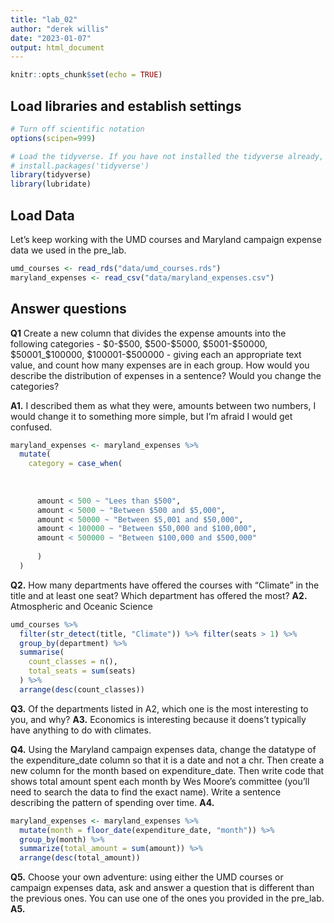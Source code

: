 ```yaml
---
title: "lab_02"
author: "derek willis"
date: "2023-01-07"
output: html_document
---
```


```r
knitr::opts_chunk$set(echo = TRUE)
```

## Load libraries and establish settings

```r
# Turn off scientific notation
options(scipen=999)

# Load the tidyverse. If you have not installed the tidyverse already, remove the # from the next line and run it first.  
# install.packages('tidyverse')
library(tidyverse)
library(lubridate)
```

## Load Data

Let's keep working with the UMD courses and Maryland campaign expense data we used in the pre_lab.

```r
umd_courses <- read_rds("data/umd_courses.rds")
maryland_expenses <- read_csv("data/maryland_expenses.csv")
```

## Answer questions

**Q1** Create a new column that divides the expense amounts into the following categories - \$0-\$500, \$500-\$5000, \$5001-\$50000, \$50001\_\$100000, \$100001-\$500000 - giving each an appropriate text value, and count how many expenses are in each group. How would you describe the distribution of expenses in a sentence? Would you change the categories?

**A1.** I described them as what they were, amounts between two numbers, I would change it to something more simple, but I'm afraid I would get confused.

```r
maryland_expenses <- maryland_expenses %>%
  mutate(
    category = case_when(
      
      
        
      amount < 500 ~ "Lees than $500",
      amount < 5000 ~ "Between $500 and $5,000",
      amount < 50000 ~ "Between $5,001 and $50,000",
      amount < 100000 ~ "Between $50,000 and $100,000",
      amount < 500000 ~ "Between $100,000 and $500,000"
        
      )
  )
```

**Q2.** How many departments have offered the courses with "Climate" in the title and at least one seat? Which department has offered the most? 
**A2.** Atmospheric and Oceanic Science

```r
umd_courses %>%
  filter(str_detect(title, "Climate")) %>% filter(seats > 1) %>% 
  group_by(department) %>%
  summarise(
    count_classes = n(),
    total_seats = sum(seats)
  ) %>% 
  arrange(desc(count_classes))
```

**Q3.** Of the departments listed in A2, which one is the most interesting to you, and why?
**A3.** Economics is interesting because it doens't typically have anything to do with climates.

**Q4.** Using the Maryland campaign expenses data, change the datatype of the expenditure_date column so that it is a date and not a chr. Then create a new column for the month based on expenditure_date. Then write code that shows total amount spent each month by Wes Moore's committee (you'll need to search the data to find the exact name). Write a sentence describing the pattern of spending over time.
**A4.**

```r
maryland_expenses <- maryland_expenses %>%
  mutate(month = floor_date(expenditure_date, "month")) %>%
  group_by(month) %>%
  summarize(total_amount = sum(amount)) %>% 
  arrange(desc(total_amount))
```

**Q5.** Choose your own adventure: using either the UMD courses or campaign expenses data, ask and answer a question that is different than the previous ones. You can use one of the ones you provided in the pre_lab.
**A5.** 

```r
```
